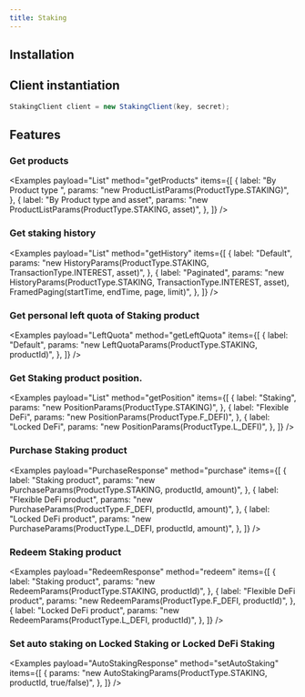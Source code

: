 ```yaml
---
title: Staking
---
```



<RepoBadges artifact="staking" />

## Installation

<ArtifactInstall repo="staking" />

## Client instantiation

```java
StakingClient client = new StakingClient(key, secret);
```

## Features

### Get products

<Examples
    payload="List<Product>"
    method="getProducts"
    items={[
        {
            label: "By Product type ",
            params: "new ProductListParams(ProductType.STAKING)",
        },
        {
            label: "By Product type and asset",
            params: "new ProductListParams(ProductType.STAKING, asset)",
        },
    ]}
/>

### Get staking history

<Examples
    payload="List<StakingRecord>"
    method="getHistory"
    items={[
        {
            label: "Default",
            params: "new HistoryParams(ProductType.STAKING, TransactionType.INTEREST, asset)",
        },
        {
            label: "Paginated",
            params: "new HistoryParams(ProductType.STAKING, TransactionType.INTEREST, asset), FramedPaging(startTime, endTime, page, limit)",
        },
    ]}
/>

### Get personal left quota of Staking product

<Examples
    payload="LeftQuota"
    method="getLeftQuota"
    items={[
        {
            label: "Default",
            params: "new LeftQuotaParams(ProductType.STAKING, productId)",
        },
    ]}
/>

### Get Staking product position.

<Examples
    payload="List<ProductPosition>"
    method="getPosition"
    items={[
        {
            label: "Staking",
            params: "new PositionParams(ProductType.STAKING)",
        },
        {
            label: "Flexible DeFi",
            params: "new PositionParams(ProductType.F_DEFI)",
        },
        {
            label: "Locked DeFi",
            params: "new PositionParams(ProductType.L_DEFI)",
        },
    ]}
/>

### Purchase Staking product

<Examples
    payload="PurchaseResponse"
    method="purchase"
    items={[
        {
            label: "Staking product",
            params: "new PurchaseParams(ProductType.STAKING, productId, amount)",
        },
        {
            label: "Flexible DeFi product",
            params: "new PurchaseParams(ProductType.F_DEFI, productId, amount)",
        },
        {
            label: "Locked DeFi product",
            params: "new PurchaseParams(ProductType.L_DEFI, productId, amount)",
        },
    ]}
/>

### Redeem Staking product

<Examples
    payload="RedeemResponse"
    method="redeem"
    items={[
        {
            label: "Staking product",
            params: "new RedeemParams(ProductType.STAKING, productId)",
        },
        {
            label: "Flexible DeFi product",
            params: "new RedeemParams(ProductType.F_DEFI, productId)",
        },
        {
            label: "Locked DeFi product",
            params: "new RedeemParams(ProductType.L_DEFI, productId)",
        },
    ]}
/>

### Set auto staking on Locked Staking or Locked DeFi Staking

<Examples
    payload="AutoStakingResponse"
    method="setAutoStaking"
    items={[
        {
            params: "new AutoStakingParams(ProductType.STAKING, productId, true/false)",
        },
    ]}
/>
